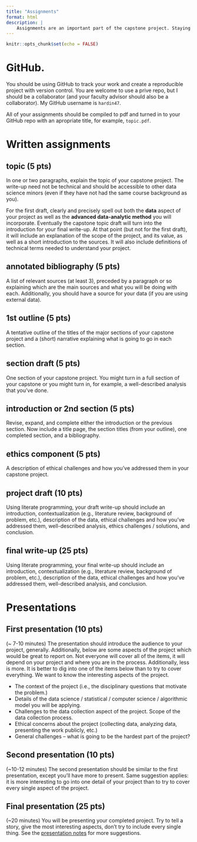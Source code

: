 ```yaml
---
title: "Assignments"
format: html
description: |
    Assignments are an important part of the capstone project. Staying on top of completing the assignments is the key to your success. All assignments should be done with literate programming, compiled to pdf, and submitted to your GitHub repository. Grading will be done using a "reasonable person" test. That is, if a reasonable person would think your annotated bibliography is an annotated bibliography, you will get full credit.
---
```


```r
knitr::opts_chunk$set(echo = FALSE)
```

# GitHub.

You should be using GitHub to track your work and create a reproducible project with version control. You are welcome to use a prive repo, but I should be a collaborator (and your faculty advisor should also be a collaborator).  My GitHub username is `hardin47`. 

All of your assignments should be compiled to pdf and turned in to your GitHub repo with an apropriate title, for example, `topic.pdf`.

# Written assignments

## topic (5 pts)

In one or two paragraphs, explain the topic of your capstone project. The write-up need not be technical and should be accessible to other data science minors (even if they have not had the same
course background as you). 

For the first draft, clearly and precisely spell out both the **data** aspect of your project as well as the **advanced data-analytic method** you will incorporate. Eventually the capstone topic draft will turn into the introduction for your final write-up. At that point (but not for the first draft), it will include an explanation of the scope of the project, and its value, as well as a short introduction to the sources. It will also include definitions of technical terms needed to understand your project.

## annotated bibliography (5 pts)

A list of relevant sources (at least 3), preceded by a paragraph or so explaining which are the main sources and what you will be doing with each.
Additionally, you should have a source for your data (if you are using external data).

## 1st outline (5 pts)

A tentative outline of the titles of the major sections of your capstone project and a (short) narrative explaining what is going to go in each section.

## section draft (5 pts)

One section of your capstone project. You might turn in a full section of your capstone or you might turn in, for example, a well-described analysis that you've done.


## introduction or 2nd section (5 pts)

Revise, expand, and complete either the introduction or the previous section. Now include a title page, the section titles (from your outline), one completed section, and a bibliography.

## ethics component (5 pts)

A description of ethical challenges and how you've addressed them in your capstone project. 


## project draft (10 pts)

Using literate programming, your draft write-up should include an introduction, contextualization (e.g., literature review, background of problem, etc.), description of the data, ethical challenges and how you've addressed them, well-described analysis, ethics challenges / solutions, and conclusion.

## final write-up (25 pts)

Using literate programming, your final write-up should include an introduction, contextualization (e.g., literature review, background of problem, etc.), description of the data, ethical challenges and how you've addressed them, well-described analysis, and conclusion.
 
# Presentations


## First presentation (10 pts)

(~ 7-10 minutes) The presentation should introduce the audience to your project, generally. Additionally, below are some aspects of the project which would be great to report on. Not everyone will cover all of the items, it will depend on your project and where you are in the process.  Additionally, less is more. It is better to dig into one of the items below than to try to cover everything. We want to know the interesting aspects of the project.


* The context of the project (i.e., the disciplinary questions that motivate the problem.)
* Details of the data science / statistical / computer science / algorithmic model you will be applying.
* Challenges to the data collection aspect of the project. Scope of the data collection process.
* Ethical concerns about the project (collecting data, analyzing data, presenting the work publicly, etc.)
* General challenges -- what is going to be the hardest part of the project?

## Second presentation (10 pts)

(~10-12 minutes) The second presentation should be similar to the first presentation, except you'll have more to present. Same suggestion applies: it is more interesting to go into one detail of your project than to try to cover every single aspect of the project.


## Final presentation (25 pts)

(~20 minutes) You will be presenting your completed project. Try to tell a story, give the most interesting aspects, don't try to include every single thing.  See the <a href = "https://ds190-capstone.netlify.app/slides/2025-09-02-writing" target = "_blank">presentation notes</a> for more suggestions.


